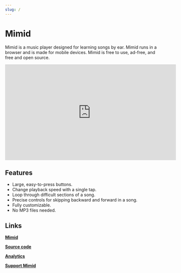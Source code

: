 ```yaml
---
slug: /
---
```


# Mimid

Mimid is a music player designed for learning songs by ear.
Mimid runs in a browser and is made for mobile devices.
Mimid is free to use, ad-free, and free and open source.

<iframe
  width="560"
  height="315"
  src="https://www.youtube-nocookie.com/embed/B58srczP10Y?si=ykltLrPXi-dZKkVb"
  title="YouTube video player"
  frameborder="0"
  allow="accelerometer; autoplay; clipboard-write; encrypted-media; gyroscope; picture-in-picture; web-share"
  allowfullscreen
></iframe>

## Features

- Large, easy-to-press buttons.
- Change playback speed with a single tap.
- Loop through difficult sections of a song.
- Precise controls for skipping backward and forward in a song.
- Fully customizable.
- No MP3 files needed.

## Links

[**Mimid**](https://mimid.app/)

[**Source code**](https://github.com/vic-ma/mimid)

[**Analytics**](https://plausible.io/mimid.app)

[**Support Mimid**](https://ko-fi.com/mimid)

